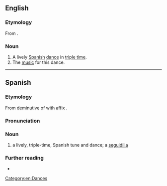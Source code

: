 ==English==

===Etymology===
From {{bor|en|es|seguidilla}}.

===Noun===
{{en-noun}}

# A lively [[Spanish]] [[dance]] in [[triple time]].
# The [[music]] for this dance.

[[Category:en:Dances]]

----

==Spanish==

===Etymology===
From deminutive of {{l|es|seguida|gloss=sequence}} with affix {{l|es|-illa}}.

===Pronunciation===
{{es-pr}}

===Noun===
{{es-noun|f}}

# a lively, triple-time, Spanish tune and dance; a [[#English|seguidilla]]

===Further reading===
* {{R:es:DRAE}}

{{C|es|Dances}}